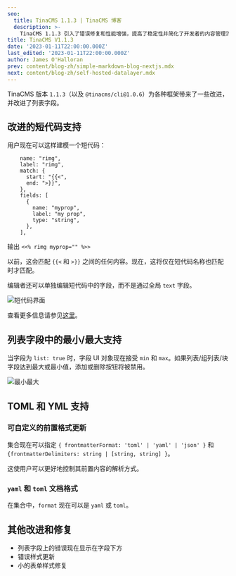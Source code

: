 ```yaml
---
seo:
  title: TinaCMS 1.1.3 | TinaCMS 博客
  description: >-
    TinaCMS 1.1.3 引入了错误修复和性能增强，提高了稳定性并简化了开发者的内容管理流程。
title: TinaCMS V1.1.3
date: '2023-01-11T22:00:00.000Z'
last_edited: '2023-01-11T22:00:00.000Z'
author: James O'Halloran
prev: content/blog-zh/simple-markdown-blog-nextjs.mdx
next: content/blog-zh/self-hosted-datalayer.mdx
---
```


TinaCMS 版本 `1.1.3`（以及 `@tinacms/cli@1.0.6`）为各种框架带来了一些改进，并改进了列表字段。

## 改进的短代码支持

用户现在可以这样建模一个短代码：

```
    name: "rimg",
    label: "rimg",
    match: {
      start: "{{<",
      end: ">}}",
    },
    fields: [
      {
        name: "myprop",
        label: "my prop",
        type: "string",
      },
    ],
```

输出 `<<% rimg myprop="" %>>`

以前，这会匹配 `{{<` 和 `>}}` 之间的任何内容。现在，这将仅在短代码名称也匹配时才匹配。

编辑者还可以单独编辑短代码中的字段，而不是通过全局 `text` 字段。

![短代码界面](/img/blog/tina-v-1.1.3/shortcodes.png)

查看更多信息请参见[这里](https://tina.io/docs/reference/types/rich-text/#custom-shortcode-syntax)。

## 列表字段中的最小/最大支持

当字段为 `list: true` 时，字段 UI 对象现在接受 `min` 和 `max`。如果列表/组列表/块字段达到最大或最小值，添加或删除按钮将被禁用。

![最小最大](/img/blog/tina-v-1.1.3/minmax.png)

## TOML 和 YML 支持

### 可自定义的前置格式更新

集合现在可以指定 `{ frontmatterFormat: 'toml' | 'yaml' | 'json' }` 和 `{frontmatterDelimiters: string | [string, string] }`。

这使用户可以更好地控制其前置内容的解析方式。

### `yaml` 和 `toml` 文档格式

在集合中，`format` 现在可以是 `yaml` 或 `toml`。

## 其他改进和修复

* 列表字段上的错误现在显示在字段下方
* 错误样式更新
* 小的表单样式修复